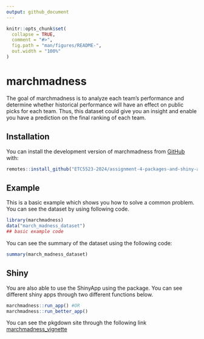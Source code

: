 ```yaml
---
output: github_document
---
```


<!-- README.md is generated from README.Rmd. Please edit that file -->

```r
knitr::opts_chunk$set(
  collapse = TRUE,
  comment = "#>",
  fig.path = "man/figures/README-",
  out.width = "100%"
)
```

# marchmadness

<!-- badges: start -->
<!-- badges: end -->

The goal of marchmadness is to analyze each team's performance and determine whether historical performance will have an effect on public picks for each team. Thus, this dataset could give you an insight and enable you have a prediction on the final ranking of each team. 

## Installation

You can install the development version of marchmadness from [GitHub](https://github.com/ETC5523-2024/assignment-4-packages-and-shiny-apps-Vincent0153/tree/main/marchmadness) with:

``` r
remotes::install_github("ETC5523-2024/assignment-4-packages-and-shiny-apps-Vincent0153", subdir = "marchmadness")
```

## Example

This is a basic example which shows you how to solve a common problem. You can see the dataset by using following code.

```r
library(marchmadness)
data("march_madness_dataset")
## basic example code
```

You can see the summary of the dataset using the following code:

```r
summary(march_madness_dataset)
```


## Shiny

You are also able to use the ShinyApp using the package. You can see different shiny apps through two different functions below.

``` r
marchmadness::run_app() #OR
marchmadness::run_better_app()
```
You can see the pkgdown site through the following link [marchmadness_vignette](https://etc5523-2024.github.io/assignment-4-packages-and-shiny-apps-Vincent0153/)


